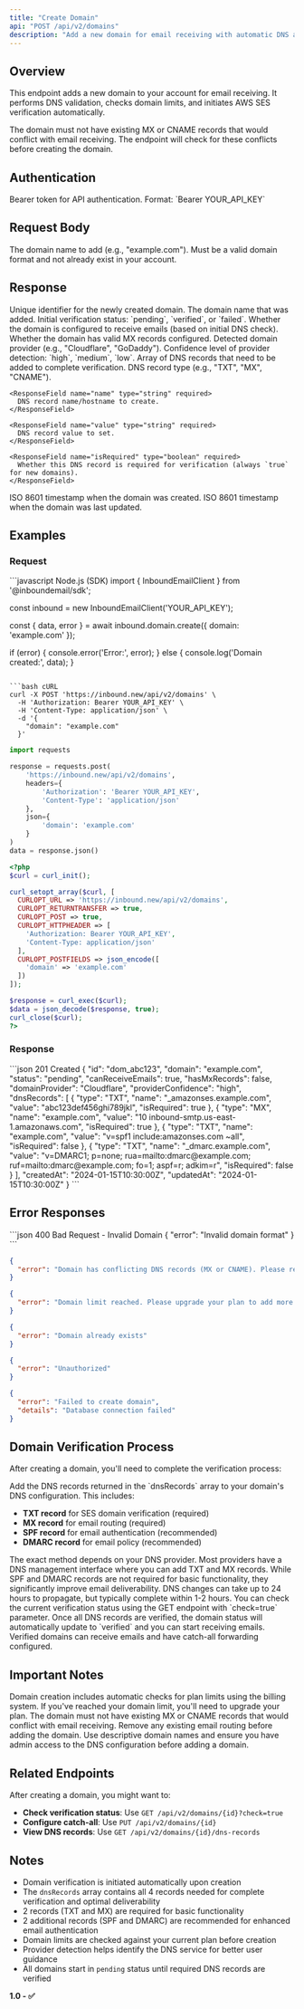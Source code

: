 ```yaml
---
title: "Create Domain"
api: "POST /api/v2/domains"
description: "Add a new domain for email receiving with automatic DNS and SES verification setup"
---
```


## Overview

This endpoint adds a new domain to your account for email receiving. It performs DNS validation, checks domain limits, and initiates AWS SES verification automatically.

<Warning>
The domain must not have existing MX or CNAME records that would conflict with email receiving. The endpoint will check for these conflicts before creating the domain.
</Warning>

## Authentication

<ParamField header="Authorization" type="string" required>
  Bearer token for API authentication. Format: `Bearer YOUR_API_KEY`
</ParamField>

## Request Body

<ParamField body="domain" type="string" required>
  The domain name to add (e.g., "example.com"). Must be a valid domain format and not already exist in your account.
</ParamField>

## Response

<ResponseField name="id" type="string" required>
  Unique identifier for the newly created domain.
</ResponseField>

<ResponseField name="domain" type="string" required>
  The domain name that was added.
</ResponseField>

<ResponseField name="status" type="string" required>
  Initial verification status: `pending`, `verified`, or `failed`.
</ResponseField>

<ResponseField name="canReceiveEmails" type="boolean" required>
  Whether the domain is configured to receive emails (based on initial DNS check).
</ResponseField>

<ResponseField name="hasMxRecords" type="boolean" required>
  Whether the domain has valid MX records configured.
</ResponseField>

<ResponseField name="domainProvider" type="string | null">
  Detected domain provider (e.g., "Cloudflare", "GoDaddy").
</ResponseField>

<ResponseField name="providerConfidence" type="string | null">
  Confidence level of provider detection: `high`, `medium`, `low`.
</ResponseField>

<ResponseField name="dnsRecords" type="array" required>
  Array of DNS records that need to be added to complete verification.
  
  <Expandable title="DNS record properties">
    <ResponseField name="type" type="string" required>
      DNS record type (e.g., "TXT", "MX", "CNAME").
    </ResponseField>
    
    <ResponseField name="name" type="string" required>
      DNS record name/hostname to create.
    </ResponseField>
    
    <ResponseField name="value" type="string" required>
      DNS record value to set.
    </ResponseField>
    
    <ResponseField name="isRequired" type="boolean" required>
      Whether this DNS record is required for verification (always `true` for new domains).
    </ResponseField>
  </Expandable>
</ResponseField>

<ResponseField name="createdAt" type="string" required>
  ISO 8601 timestamp when the domain was created.
</ResponseField>

<ResponseField name="updatedAt" type="string" required>
  ISO 8601 timestamp when the domain was last updated.
</ResponseField>

## Examples

### Request

<RequestExample>
```javascript Node.js (SDK)
import { InboundEmailClient } from '@inboundemail/sdk';

const inbound = new InboundEmailClient('YOUR_API_KEY');

const { data, error } = await inbound.domain.create({
  domain: 'example.com'
});

if (error) {
  console.error('Error:', error);
} else {
  console.log('Domain created:', data);
}
```

```bash cURL
curl -X POST 'https://inbound.new/api/v2/domains' \
  -H 'Authorization: Bearer YOUR_API_KEY' \
  -H 'Content-Type: application/json' \
  -d '{
    "domain": "example.com"
  }'
```

```python Python
import requests

response = requests.post(
    'https://inbound.new/api/v2/domains',
    headers={
        'Authorization': 'Bearer YOUR_API_KEY',
        'Content-Type': 'application/json'
    },
    json={
        'domain': 'example.com'
    }
)
data = response.json()
```

```php PHP
<?php
$curl = curl_init();

curl_setopt_array($curl, [
  CURLOPT_URL => 'https://inbound.new/api/v2/domains',
  CURLOPT_RETURNTRANSFER => true,
  CURLOPT_POST => true,
  CURLOPT_HTTPHEADER => [
    'Authorization: Bearer YOUR_API_KEY',
    'Content-Type: application/json'
  ],
  CURLOPT_POSTFIELDS => json_encode([
    'domain' => 'example.com'
  ])
]);

$response = curl_exec($curl);
$data = json_decode($response, true);
curl_close($curl);
?>
```
</RequestExample>

### Response

<ResponseExample>
```json 201 Created
{
  "id": "dom_abc123",
  "domain": "example.com",
  "status": "pending",
  "canReceiveEmails": true,
  "hasMxRecords": false,
  "domainProvider": "Cloudflare",
  "providerConfidence": "high",
  "dnsRecords": [
    {
      "type": "TXT",
      "name": "_amazonses.example.com",
      "value": "abc123def456ghi789jkl",
      "isRequired": true
    },
    {
      "type": "MX",
      "name": "example.com",
      "value": "10 inbound-smtp.us-east-1.amazonaws.com",
      "isRequired": true
    },
    {
      "type": "TXT",
      "name": "example.com",
      "value": "v=spf1 include:amazonses.com ~all",
      "isRequired": false
    },
    {
      "type": "TXT",
      "name": "_dmarc.example.com",
      "value": "v=DMARC1; p=none; rua=mailto:dmarc@example.com; ruf=mailto:dmarc@example.com; fo=1; aspf=r; adkim=r",
      "isRequired": false
    }
  ],
  "createdAt": "2024-01-15T10:30:00Z",
  "updatedAt": "2024-01-15T10:30:00Z"
}
```
</ResponseExample>

## Error Responses

<ResponseExample>
```json 400 Bad Request - Invalid Domain
{
  "error": "Invalid domain format"
}
```

```json 400 Bad Request - DNS Conflicts
{
  "error": "Domain has conflicting DNS records (MX or CNAME). Please remove them before adding this domain."
}
```

```json 403 Forbidden - Domain Limit
{
  "error": "Domain limit reached. Please upgrade your plan to add more domains."
}
```

```json 409 Conflict - Domain Exists
{
  "error": "Domain already exists"
}
```

```json 401 Unauthorized
{
  "error": "Unauthorized"
}
```

```json 500 Internal Server Error
{
  "error": "Failed to create domain",
  "details": "Database connection failed"
}
```
</ResponseExample>

## Domain Verification Process

After creating a domain, you'll need to complete the verification process:

<Steps>
<Step title="Add DNS Records">
  Add the DNS records returned in the `dnsRecords` array to your domain's DNS configuration. This includes:
  
  - **TXT record** for SES domain verification (required)
  - **MX record** for email routing (required)  
  - **SPF record** for email authentication (recommended)
  - **DMARC record** for email policy (recommended)
  
  <Tip>
  The exact method depends on your DNS provider. Most providers have a DNS management interface where you can add TXT and MX records. While SPF and DMARC records are not required for basic functionality, they significantly improve email deliverability.
  </Tip>
</Step>

<Step title="Wait for Propagation">
  DNS changes can take up to 24 hours to propagate, but typically complete within 1-2 hours.
  
  <Info>
  You can check the current verification status using the GET endpoint with `check=true` parameter.
  </Info>
</Step>

<Step title="Verification Complete">
  Once all DNS records are verified, the domain status will automatically update to `verified` and you can start receiving emails.
  
  <Check>
  Verified domains can receive emails and have catch-all forwarding configured.
  </Check>
</Step>
</Steps>

## Important Notes

<Info>
Domain creation includes automatic checks for plan limits using the billing system. If you've reached your domain limit, you'll need to upgrade your plan.
</Info>

<Warning>
The domain must not have existing MX or CNAME records that would conflict with email receiving. Remove any existing email routing before adding the domain.
</Warning>

<Tip>
Use descriptive domain names and ensure you have admin access to the DNS configuration before adding a domain.
</Tip>

## Related Endpoints

After creating a domain, you might want to:
- **Check verification status**: Use `GET /api/v2/domains/{id}?check=true`
- **Configure catch-all**: Use `PUT /api/v2/domains/{id}`
- **View DNS records**: Use `GET /api/v2/domains/{id}/dns-records`

## Notes

- Domain verification is initiated automatically upon creation
- The `dnsRecords` array contains all 4 records needed for complete verification and optimal deliverability
- 2 records (TXT and MX) are required for basic functionality
- 2 additional records (SPF and DMARC) are recommended for enhanced email authentication
- Domain limits are checked against your current plan before creation
- Provider detection helps identify the DNS service for better user guidance
- All domains start in `pending` status until required DNS records are verified

**1.0 - ✅** 